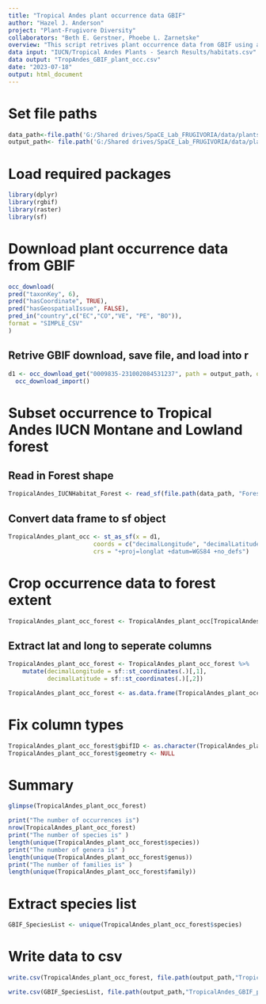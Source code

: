 ```yaml
---
title: "Tropical Andes plant occurrence data GBIF"
author: "Hazel J. Anderson"
project: "Plant-Frugivore Diversity"
collaborators: "Beth E. Gerstner, Phoebe L. Zarnetske"
overview: "This script retrives plant occurrence data from GBIF using a subset of species with IUCN habitat designations ‘Forest-Subtropical/Tropical Moist Montane’ and/or ‘Forest-Subtropical/Tropical Moist Lowland’. Data is also retrived without the subset for species in the countries that make up the Tropical Andes to be spatially subset later, as not many plant species are assessed on the IUCN RedList. "
data input: "IUCN/Tropical Andes Plants - Search Results/habitats.csv"
data output: "TropAndes_GBIF_plant_occ.csv"
date: "2023-07-18"
output: html_document
---
```


# Set file paths
```r
data_path<-file.path('G:/Shared drives/SpaCE_Lab_FRUGIVORIA/data/plants/L0')
output_path<- file.path('G:/Shared drives/SpaCE_Lab_FRUGIVORIA/data/plants/L0')
```

# Load required packages
```r
library(dplyr)
library(rgbif)
library(raster)
library(sf)
```

# Download plant occurrence data from GBIF
```r
occ_download(
pred("taxonKey", 6),
pred("hasCoordinate", TRUE),
pred("hasGeospatialIssue", FALSE),
pred_in("country",c("EC","CO","VE", "PE", "BO")),
format = "SIMPLE_CSV"
)
```

## Retrive GBIF download, save file, and load into r
```r
d1 <- occ_download_get("0009835-231002084531237", path = output_path, overwrite = TRUE) %>%
  occ_download_import()
```

# Subset occurrence to Tropical Andes IUCN Montane and Lowland forest

## Read in Forest shape
```r
TropicalAndes_IUCNHabitat_Forest <- read_sf(file.path(data_path, "Forest_sf.shp"), layer = "Forest_sf")
```

## Convert data frame to sf object
```r
TropicalAndes_plant_occ <- st_as_sf(x = d1, 
                        coords = c("decimalLongitude", "decimalLatitude"),
                        crs = "+proj=longlat +datum=WGS84 +no_defs")
```

# Crop occurrence data to forest extent
```r
TropicalAndes_plant_occ_forest <- TropicalAndes_plant_occ[TropicalAndes_IUCNHabitat_Forest,]
```

## Extract lat and long to seperate columns
```r
TropicalAndes_plant_occ_forest <- TropicalAndes_plant_occ_forest %>%
    mutate(decimalLongitude = sf::st_coordinates(.)[,1],
           decimalLatitude = sf::st_coordinates(.)[,2])
```

```r
TropicalAndes_plant_occ_forest <- as.data.frame(TropicalAndes_plant_occ_forest)
```

# Fix column types 
```r
TropicalAndes_plant_occ_forest$gbifID <- as.character(TropicalAndes_plant_occ_forest$gbifID)
TropicalAndes_plant_occ_forest$geometry <- NULL
```


# Summary 
```r
glimpse(TropicalAndes_plant_occ_forest)
```

```r
print("The number of occurrences is")
nrow(TropicalAndes_plant_occ_forest)
print("The number of species is" )
length(unique(TropicalAndes_plant_occ_forest$species))
print("The number of genera is" )
length(unique(TropicalAndes_plant_occ_forest$genus))
print("The number of families is" )
length(unique(TropicalAndes_plant_occ_forest$family))
```

# Extract species list
```r
GBIF_SpeciesList <- unique(TropicalAndes_plant_occ_forest$species)
```


# Write data to csv
```r
write.csv(TropicalAndes_plant_occ_forest, file.path(output_path,"TropicalAndes_GBIF_plant_occ.csv"))

write.csv(GBIF_SpeciesList, file.path(output_path,"TropicalAndes_GBIF_plant_species.csv"))
```
